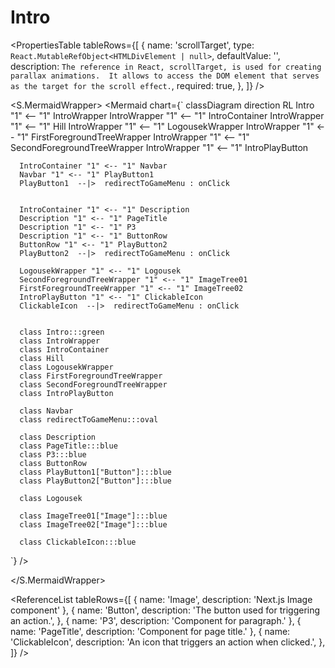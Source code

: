 

<Meta title="ApplicationModel/Components/Intro/docs" />

# Intro

<PropertiesTable
  tableRows={[
    {
      name: 'scrollTarget',
      type: `React.MutableRefObject<HTMLDivElement | null>`,
      defaultValue: '',
      description: `The reference in React, scrollTarget, is used for creating parallax animations. 
            It allows to access the DOM element that serves as the target for the scroll effect.`,
      required: true,
    },
  ]}
/>

<S.MermaidWrapper>
<Mermaid
  chart={`
     classDiagram
     direction RL
      Intro "1" <-- "1" IntroWrapper
      IntroWrapper "1" <-- "1" IntroContainer
      IntroWrapper "1" <-- "1" Hill
      IntroWrapper "1" <-- "1" LogousekWrapper
      IntroWrapper "1" <-- "1" FirstForegroundTreeWrapper
      IntroWrapper "1" <-- "1" SecondForegroundTreeWrapper
      IntroWrapper "1" <-- "1" IntroPlayButton

      IntroContainer "1" <-- "1" Navbar
      Navbar "1" <-- "1" PlayButton1
      PlayButton1  --|>  redirectToGameMenu : onClick


      IntroContainer "1" <-- "1" Description
      Description "1" <-- "1" PageTitle
      Description "1" <-- "1" P3
      Description "1" <-- "1" ButtonRow
      ButtonRow "1" <-- "1" PlayButton2
      PlayButton2  --|>  redirectToGameMenu : onClick

      LogousekWrapper "1" <-- "1" Logousek
      SecondForegroundTreeWrapper "1" <-- "1" ImageTree01
      FirstForegroundTreeWrapper "1" <-- "1" ImageTree02
      IntroPlayButton "1" <-- "1" ClickableIcon
      ClickableIcon  --|>  redirectToGameMenu : onClick


      class Intro:::green
      class IntroWrapper
      class IntroContainer
      class Hill
      class LogousekWrapper
      class FirstForegroundTreeWrapper
      class SecondForegroundTreeWrapper
      class IntroPlayButton

      class Navbar
      class redirectToGameMenu:::oval

      class Description
      class PageTitle:::blue
      class P3:::blue
      class ButtonRow
      class PlayButton1["Button"]:::blue
      class PlayButton2["Button"]:::blue

      class Logousek

      class ImageTree01["Image"]:::blue
      class ImageTree02["Image"]:::blue

      class ClickableIcon:::blue

`}
/>

</S.MermaidWrapper>

<ReferenceList
  tableRows={[
    { name: 'Image', description: 'Next.js Image component' },
    {
      name: 'Button',
      description: 'The button used for triggering an action.',
    },
    { name: 'P3', description: 'Component for paragraph.' },
    { name: 'PageTitle', description: 'Component for page title.' },
    {
      name: 'ClickableIcon',
      description: 'An icon that triggers an action when clicked.',
    },
  ]}
/>

